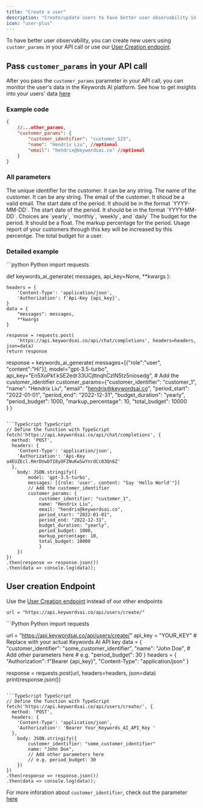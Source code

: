 ```yaml
---
title: "Create a user"
description: "Create/update users to have better user observability in Keywords AI" 
icon: "user-plus"
---
```


To have better user observability, you can create new users using `customr_params` in your API call or use our [User Creation endpoint](/api-endpoints/async-endpoints/user-creation-endpoint).

## Pass `customer_params` in your API call
After you pass the `customer_params` parameter in your API call, you can monitor the user's data in the Keywords AI platform. 
See how to get insights into your users' data [here](/features/user/user-data)

### Example code
```json
{
    //...other_params,
    "customer_params": {
        "customer_identifier": "customer_123",
        "name": "Hendrix Liu", //optional
        "email": "hendrix@keywordsai.co" //optional
    }
}

```

### All parameters

<ParamField path="customer_identifier" type="string" required>
The unique identifier for the customer. It can be any string.
</ParamField>

<ParamField path="name" type="string">
The name of the customer. It can be any string.
</ParamField>

<ParamField path="email" type="string">
The email of the customer. It shoud be a valid email.
</ParamField>

<ParamField path="period_start" type="string">
The start date of the period. It should be in the format `YYYY-MM-DD`.
</ParamField>

<ParamField path="period_end" type="string">
The start date of the period. It should be in the format `YYYY-MM-DD`.
</ParamField>

<ParamField path="budget_duration" type="string">
Choices are `yearly`, `monthly`, `weekly`, and `daily`
</ParamField>

<ParamField path="period_budget" type="float">
The budget for the period. It should be a float.
</ParamField>

<ParamField path="markup_percentage" type="float">
The markup percentage for the period. Usage report of your customers through this key will be increased by this percentge.
</ParamField>

<ParamField path="total_budget" type="float">
The total budget for a user.
</ParamField>


### Detailed example
<CodeGroup>
```python Python
import requests

def  keywords_ai_generate( 
                messages, 
                api_key=None,
                **kwargs
                ):

    headers = {
        'Content-Type': 'application/json',
        'Authorization': f'Api-Key {api_key}',
    }
    data = {
        "messages": messages,
        **kwargs
    }
        
    response = requests.post(
        'https://api.keywordsai.co/api/chat/completions', headers=headers, json=data)
    return response

response = keywords_ai_generate(
    messages=[{"role":"user", "content":"Hi"}], 
    model="gpt-3.5-turbo", 
    api_key="En5XoPkf.kSE2edr33UCjttnqhCzlN5tz5niosedg",
    # Add the customer_identifier
    customer_params={"customer_identifier": "customer_1",
                     "name": "Hendrix Liu",
                     "email": "hendrix@keywordsai.co",
                     "period_start": "2022-01-01",
                     "period_end": "2022-12-31",
                     "budget_duration": "yearly",
                     "period_budget": 1000,
                     "markup_percentage": 10,
                     "total_budget": 10000                     
                     }
    )
```

```TypeScript TypeScript
// Define the function with TypeScript
fetch('https://api.keywordsai.co/api/chat/completions', {
  method: 'POST',
  headers: {
    'Content-Type': 'application/json',
    'Authorization': 'Api-Key a4EUZEcl.RmrDVwbTI8yOFZNuKwSwYnrdCc03Qn6Z'
  },
    body: JSON.stringify({
        model: 'gpt-3.5-turbo',
        messages: [{role: 'user', content: "Say 'Hello World'"}]
        // Add the customer_identifier
        customer_params: {
            customer_identifier: "customer_1",
            name: "Hendrix Liu",
            email: "hendrix@keywordsai.co",
            period_start: "2022-01-01",
            period_end: "2022-12-31",
            budget_duration: "yearly",
            period_budget: 1000,
            markup_percentage: 10,
            total_budget: 10000
            }
    })
})
.then(response => response.json())
.then(data => console.log(data));
```
</CodeGroup>




## User creation Endpoint
<Note>Use the [User Creation endpoint](/api-endpoints/async-endpoints/user-creation-endpoint) instead of our other endpoints</Note>
```
url = "https://api.keywordsai.co/api/users/create/"
```
<CodeGroup>
```Python Python
import requests

url = "https://api.keywordsai.co/api/users/create/"
api_key = "YOUR_KEY" # Replace with your actual Keywords AI API key
data = {
    "customer_identifier": "some_customer_identifier",
    "name": "John Doe",
    # Add other parameters here 
    # e.g. "period_budget": 30
}
headers = {
    "Authorization": f"Bearer {api_key}",
    "Content-Type": "application/json"
}

response = requests.post(url, headers=headers, json=data)
print(response.json())

```

```TypeScript TypeScript
// Define the function with TypeScript
fetch('https://api.keywordsai.co/api/users/create/', {
  method: 'POST',
  headers: {
    'Content-Type': 'application/json',
    'Authorization': 'Bearer Your_Keywords_AI_API_Key '
  },
    body: JSON.stringify({
        customer_identifier: "some_customer_identifier"
        name: "John Doe",
        // Add other parameters here 
        // e.g. period_budget: 30
    })
})
.then(response => response.json())
.then(data => console.log(data));
```
</CodeGroup>

For more inforation about `customer_identifier`, check out the parameter [here](/features/generation/customer-identifier)

